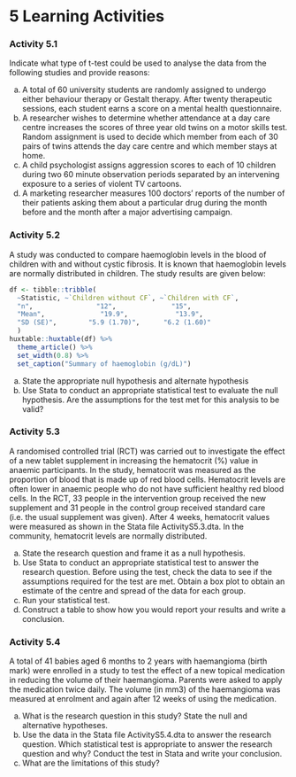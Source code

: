 # **5**    Learning Activities {-}

### Activity 5.1 {-}

Indicate what type of t-test could be used to analyse the data from the following studies and provide reasons:

a) A total of 60 university students are randomly assigned to undergo either behaviour therapy or Gestalt therapy. After twenty therapeutic sessions, each student earns a score on a mental health questionnaire.
b) A researcher wishes to determine whether attendance at a day care centre increases the scores of three year old twins on a motor skills test. Random assignment is used to decide which member from each of 30 pairs of twins attends the day care centre and which member stays at home.
c) A child psychologist assigns aggression scores to each of 10 children during two 60 minute observation periods separated by an intervening exposure to a series of violent TV cartoons.
d) A marketing researcher measures 100 doctors’ reports of the number of their patients asking them about a particular drug during the month before and the month after a major advertising campaign.

### Activity 5.2 {-}
A study was conducted to compare haemoglobin levels in the blood of children with and without cystic fibrosis. It is known that haemoglobin levels are normally distributed in children. The study results are given below:

```r
df <- tibble::tribble(
  ~Statistic, ~`Children without CF`, ~`Children with CF`,
  "n",                "12",              "15",
  "Mean",              "19.9",            "13.9",
  "SD (SE)",        "5.9 (1.70)",      "6.2 (1.60)"
  )
huxtable::huxtable(df) %>% 
  theme_article() %>% 
  set_width(0.8) %>% 
  set_caption("Summary of haemoglobin (g/dL)")
```

a) State the appropriate null hypothesis and alternate hypothesis
b) Use Stata to conduct an appropriate statistical test to evaluate the null hypothesis. Are the assumptions for the test met for this analysis to be valid?

### Activity 5.3 {-}
A randomised controlled trial (RCT) was carried out to investigate the effect of a new tablet supplement in increasing the hematocrit (%) value in anaemic participants. In the study, hematocrit was measured as the proportion of blood that is made up of red blood cells. Hematocrit levels are often lower in anaemic people who do not have sufficient healthy red blood cells. In the RCT, 33 people in the intervention group received the new supplement and 31 people in the control group received standard care (i.e. the usual supplement was given). After 4 weeks, hematocrit values were measured as shown in the Stata file ActivityS5.3.dta. In the community, hematocrit levels are normally distributed.

a) State the research question and frame it as a null hypothesis. 
b) Use Stata to conduct an appropriate statistical test to answer the research question. Before using the test, check the data to see if the assumptions required for the test are met. Obtain a box plot to obtain an estimate of the centre and spread of the data for each group.
c) Run your statistical test. 
d) Construct a table to show how you would report your results and write a conclusion.

### Activity 5.4 {-}
A total of 41 babies aged 6 months to 2 years with haemangioma (birth mark) were enrolled in a study to test the effect of a new topical medication in reducing the volume of their haemangioma. Parents were asked to apply the medication twice daily. The volume (in mm3) of the haemangioma was measured at enrolment and again after 12 weeks of using the medication.

a) What is the research question in this study? State the null and alternative hypotheses.
b) Use the data in the Stata file ActivityS5.4.dta to answer the research question. Which statistical test is appropriate to answer the research question and why? Conduct the test in Stata and write your conclusion.
c) What are the limitations of this study?
